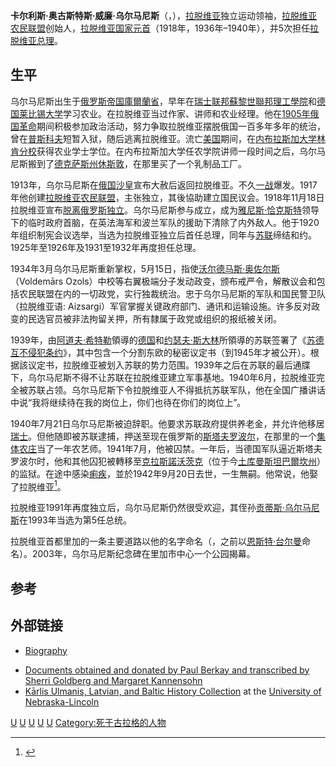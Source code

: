 {{NoteTA
|G1=USState
|G2=PP
}}
{{Infobox officeholder
| honorific-prefix    = 
| name                = 卡尔利斯·乌尔马尼斯<br>{{nobold|{{lang|lv|Kārlis Ulmanis}}}}
| honorific-suffix    = 
| image               = Karlis Ulmanis.jpg
| smallimage          =
| caption             = 
| office              = 第4任[[拉脫維亞總統|拉脫維亞總統]]
| term_start          = 1936年4月11日
| term_end            = 1940年7月21日
| vicepresident       = {{Link-en|雅尼斯·巴洛迪斯|Jānis Balodis}}
| primeminister       = ''自己''<br />{{Link-en|奥古斯特斯·基尔亨什泰因斯|Augusts Kirhenšteins}} {{small|（蘇聯佔領下）}}
| predecessor         = {{Link-en|阿尔贝茨·克维埃西斯|Alberts Kviesis}}
| successor           = {{Link-en|奥古斯特斯·基尔亨什泰因斯|Augusts Kirhenšteins}}<br />{{small|代理，蘇聯佔領下}}<br /><br />{{Link-en|阿纳托利斯·戈尔布诺夫斯|Anatolijs Gorbunovs}}<br />{{small|代理，重獲獨立後}}
| office1             = 第1任[[拉脫維亞總理|拉脫維亞總理]]
| term_start1         = 1918年11月19日
| term_end1           = 1921年6月18日
| president1          = [[雅尼斯·恰克斯特|雅尼斯·恰克斯特]]
| predecessor1        = ''職位設立''
| successor1          = {{Link-en|齐格弗里兹·安纳·梅耶罗维茨|Zigfrīds Anna Meierovics}}
| term_start2         = 1925年12月24日
| term_end2           = 1926年5月6日
| president2          = [[雅尼斯·恰克斯特|雅尼斯·恰克斯特]]
| predecessor2        = {{Link-en|胡戈·采尔明什|Hugo Celmiņš}}
| successor2          = {{Link-en|阿尔图尔斯·阿尔贝林斯|Arturs Alberings}}
| term_start3         = 1931年3月27日
| term_end3           = 1931年12月5日
| president3          = {{Link-en|阿尔贝茨·克维埃西斯|Alberts Kviesis}}
| predecessor3        = {{Link-en|胡戈·采尔明什|Hugo Celmiņš}}
| successor3          = {{Link-en|马尔格尔斯·斯库耶涅克斯|Marģers Skujenieks}}
| term_start4         = 1934年3月17日
| term_end4           = 1940年6月17日
| president4          = 阿尔贝茨·克维埃西斯<br />''自己''
| predecessor4        = {{Link-en|阿道夫斯·布罗德涅克斯|Ādolfs Bļodnieks}}
| successor4          = {{Link-en|奥古斯特斯·基尔亨什泰因斯|Augusts Kirhenšteins}} {{small|（蘇聯佔領下）}}
| office6             = 拉脫維亞外交部長
| term_start6         = 1926年5月4日
| term_end6           = 1926年12月17日
| primeminister6      = {{Link-en|阿尔图尔斯·阿尔贝林斯|Arturs Alberings}}
| predecessor6        = {{Link-lv|赫尔曼尼斯·阿尔巴茨|Hermanis Albats}} <small>（代理）</small>
| successor6          = {{Link-lv|菲利克斯·切连斯|Felikss Cielēns}}
| term_start7         = 1931年3月24日
| term_end7           = 1931年12月4日
| primeminister7      = ''自己''
| predecessor7        = {{Link-en|胡戈·采尔明什|Hugo Celmiņš}}
| successor7          = {{Link-en|卡尔利斯·赖因霍尔德·扎林什|Kārlis Reinholds Zariņš}}
| term_start8         = 1934年3月17日
| term_end8           = 1936年4月17日
| primeminister8      = ''自己''
| predecessor8        = {{Link-lv|沃尔德马尔斯·萨尔奈斯|Voldemārs Salnais}}
| successor8          = {{Link-lv|威廉·蒙特斯|Vilhelms Munters}}
| birth_date          = {{birth date|1877|9|4|df=y}}
| birth_place         = {{flag|Russian Empire}}[[庫爾蘭省|庫爾蘭省]]{{le|贝尔泽|Bērze, Bērze Parish}}
| death_date          = {{death date and age|1942|9|20|1877|9|4|df=y}}
| death_place         = {{USSR}}[[土庫曼蘇維埃社會主義共和國|土庫曼蘇維埃社會主義共和國]]克拉斯諾沃茨克<br>（今{{flag|Turkmenistan}}[[土庫曼巴希|土庫曼巴希]]）
| resting_place       = [[土庫曼巴希|土庫曼巴希]]
| birthname           =
| nationality         = {{flag|Latvia}}
| party               = [[拉脱维亚农民联盟|拉脱维亚农民联盟]] (1917–1934)
| otherparty          = <!--For additional political affiliations -->
| partner             = <!--For those with a domestic partner and not married -->
| alma_mater          = [[内布拉斯加大学林肯分校|内布拉斯加大学林肯分校]]
| signature           = Kārlis Ulmanis signature.svg
| footnotes           = 
}}
'''卡尔利斯·奥古斯特斯·威廉·乌尔马尼斯'''（{{lang-lv|Kārlis Augusts Vilhelms Ulmanis}}，{{bd|1877年|9月4日|1942年|9月20日|catIdx=U}}），[[拉脱维亚|拉脱维亚]]独立运动领袖，[[拉脱维亚农民联盟|拉脱维亚农民联盟]]创始人，[[拉脱维亚总统|拉脱维亚国家元首]]（1918年，1936年–1940年），并5次担任[[拉脱维亚总理|拉脱维亚总理]]。

== 生平 ==
乌尔马尼斯出生于[[俄罗斯帝国|俄罗斯帝国]][[庫爾蘭省|庫爾蘭省]]{{le|贝尔泽|Bērze, Bērze Parish}}，早年在[[瑞士|瑞士联邦]][[蘇黎世聯邦理工學院|蘇黎世聯邦理工學院]]和[[德意志帝國|德国]][[莱比锡大学|莱比锡大学]]学习农业。在拉脱维亚当过作家、讲师和农业经理。他在[[1905年俄国革命|1905年俄国革命]]期间积极参加政治活动，努力争取拉脱维亚摆脱俄国一百多年多年的统治，曾在[[普斯科夫|普斯科夫]]短暂入狱，随后逃离拉脱维亚。流亡[[美国|美国]]期间，在[[内布拉斯加大学林肯分校|内布拉斯加大学林肯分校]]获得农业学士学位。在内布拉斯加大学任农学院讲师一段时间之后，乌尔马尼斯搬到了[[德克萨斯州|德克萨斯州]][[休斯敦|休斯敦]]，在那里买了一个乳制品工厂。

1913年，乌尔马尼斯在[[尼古拉二世_(俄罗斯)|俄国沙皇]]宣布大赦后返回拉脱维亚。不久[[第一次世界大战|一战]]爆发。1917年他创建[[拉脱维亚农民联盟|拉脱维亚农民联盟]]，主张独立，其後協助建立国民议会。1918年11月18日拉脱维亚宣布[[拉脫維亞獨立戰爭|脱离俄罗斯独立]]。乌尔马尼斯参与成立{{le|拉脱维亚人民委员会|People's Council of Latvia}}，成为[[雅尼斯·恰克斯特|雅尼斯·恰克斯特]]领导下的临时政府首脑，在英法海军和波兰军队的援助下清除了内外敌人。他于1920年组织制宪会议选举，当选为拉脱维亚独立后首任总理，同年与[[苏联|苏联]]缔结和约。1925年至1926年及1931至1932年再度担任总理。

1934年3月乌尔马尼斯重新掌权，5月15日，指使[[沃尔德马斯·奥佐尔斯|沃尔德马斯·奥佐尔斯]]（Voldemārs Ozols）中校等右翼极端分子发动政变，颁布戒严令，解散议会和包括农民联盟在内的一切政党，实行独裁统治。忠于乌尔马尼斯的军队和国民警卫队（拉脱维亚语: Aizsargi）军官掌握关键政府部门、通讯和运输设施。许多反对政变的民选官员被非法拘留关押，所有隸属于政党或组织的报纸被关闭。

1939年，由[[阿道夫·希特勒|阿道夫·希特勒]]領導的[[納粹德國|德国]]和[[约瑟夫·斯大林|约瑟夫·斯大林]]所領導的苏联签署了《[[苏德互不侵犯条约|苏德互不侵犯条约]]》，其中包含一个分割东欧的秘密议定书（到1945年才被公开）。根据該议定书，拉脱维亚被划入苏联的势力范围。1939年之后在苏联的最后通牒下，乌尔马尼斯不得不让苏联在拉脱维亚建立军事基地。1940年6月，拉脱维亚完全被苏联占领。乌尔马尼斯下令拉脱维亚人不得抵抗苏联军队，他在全国广播讲话中说“我将继续待在我的岗位上，你们也待在你们的岗位上”。

1940年7月21日乌尔马尼斯被迫辞职。他要求苏联政府提供养老金，并允许他移居[[瑞士|瑞士]]。但他随即被苏联逮捕，押送至现在俄罗斯的[[斯塔夫罗波尔|斯塔夫罗波尔]]，在那里的一个[[苏联农业集体化|集体农庄]]当了一年农艺师。1941年7月，他被囚禁。一年后，当德国军队逼近斯塔夫罗波尔时，他和其他囚犯被轉移至[[土庫曼巴希|克拉斯諾沃茨克]]（位于今[[土库曼斯坦|土库曼斯坦]][[巴爾坎州|巴爾坎州]]）的监狱。在途中感染[[痢疾|痢疾]]，並於1942年9月20日去世，一生無嗣。他常说，他娶了拉脱维亚<ref>{{cite news |author=LETA |authorlink=LETA |title=Aprit 75 gadi kopš Kārļa Ulmaņa rīkotā valsts apvērsuma Latvijā |url=http://www.diena.lv/lat/politics/hot/aprit-75-gadi-kops-karla-ulmana-rikota-valsts-apversuma-latvija |language=lv |publisher=[[Diena|Diena]] |date=15 May 2009 |accessdate=15 May 2009 |archive-date=2009-05-16 |archive-url=https://web.archive.org/web/20090516213228/http://www.diena.lv/lat/politics/hot/aprit-75-gadi-kops-karla-ulmana-rikota-valsts-apversuma-latvija |dead-url=no }}</ref>。

拉脱维亚1991年再度独立后，乌尔马尼斯仍然很受欢迎，其侄孙[[贡蒂斯·乌尔马尼斯|贡蒂斯·乌尔马尼斯]]在1993年当选为第5任总统。

拉脱维亚首都里加的一条主要道路以他的名字命名（{{lang-lv|Kārļa Ulmaņa gatve}}，之前以[[恩斯特·台尔曼|恩斯特·台尔曼]]命名）。2003年，乌尔马尼斯纪念碑在里加市中心一个公园揭幕。

== 参考 ==
{{reflist|30em}}

==外部链接==
* {{lv icon}} [https://web.archive.org/web/20040108161328/http://www.historia.lv/alfabets/U/ul/ulmanis/ulmanis.htm Biography]
*  [http://www.jewishgen.org/Courland/consular/cons_jews.htm Documents obtained and donated by Paul Berkay and transcribed by Sherri Goldberg and Margaret Kannensohn ]{{Wayback|url=http://www.jewishgen.org/Courland/consular/cons_jews.htm |date=20100825224630 }}
*  [https://web.archive.org/web/20110720093413/http://libxml1a.unl.edu/cocoon/archives/ulmanis_latvian.ms110.unl.html Kārlis Ulmanis, Latvian, and Baltic History Collection] at the [[University_of_Nebraska-Lincoln|University of Nebraska-Lincoln]]


{{start box}}
{{s-off}}
{{succession box|首任|[[齐格弗里兹·安纳·梅耶罗维茨|齐格弗里兹·安纳·梅耶罗维茨]]|[[拉脱维亚总理|拉脱维亚总理]]|1918年11月19日 - 1921年6月18日}}
{{succession box|[[胡戈·采尔明什|胡戈·采尔明什]]|[[阿尔图尔斯·阿尔贝林斯|阿尔图尔斯·阿尔贝林斯]]|[[拉脱维亚总理|拉脱维亚总理]]|1925年12月24日 - 1926年5月6日}}
{{succession box|[[胡戈·采尔明什|胡戈·采尔明什]]|[[马尔格尔斯·斯库耶涅克斯|马尔格尔斯·斯库耶涅克斯]]|[[拉脱维亚总理|拉脱维亚总理]]|1931年3月27日 - 1931年12月5日}}
{{succession box|[[阿道尔夫斯·布罗德涅克斯|阿道尔夫斯·布罗德涅克斯]]|[[奥古斯特斯·基尔亨什泰因斯|奥古斯特斯·基尔亨什泰因斯]]|[[拉脱维亚总理|拉脱维亚总理]]|1934年3月17日 - 1940年6月17日}}
{{succession box|[[阿尔贝茨·克维埃西斯|阿尔贝茨·克维埃西斯]]|[[贡蒂斯·乌尔马尼斯|贡蒂斯·乌尔马尼斯]]<br/>（1993年-1997年）|第4任[[拉脱维亚总统|拉脱维亚总统]]|1936年4月11日-1940年7月21日}}
{{end box}}

{{Authority control}}
[[Category:拉脱维亚总理|U]]
[[Category:拉脱维亚总统|U]]
[[Category:內布拉斯加大學林肯分校校友|U]]
[[Category:蘇黎世聯邦理工學院校友|U]]
[[Category:萊比錫大學校友|U]]
[[Category:死于古拉格的人物|Category:死于古拉格的人物]]